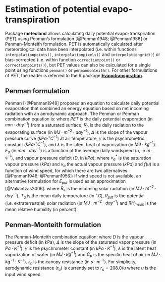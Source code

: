 # Estimation of potential evapo-transpiration {#potentialevapotranspiration}

Package **meteoland** allows calculating daily potential evapo-transpiration (PET) using Penman's formulation [@Penman1948; @Penman1956] or Penman-Monteith formulation. PET is automatically calculated after meteorological data have been interpolated (i.e. within functions `interpolationpoints()`, `interpolationpixels()` and `interpolationgrid()`) or bias-corrected (i.e. within function `correctionpoint()` or `correctionpoints()`), but PET values can also be calculated for a single point using functions `penman()` or `penmanmonteith()`. For other formulations of PET, the reader is referred to the R package [**Evapotranspiration**](https://cran.r-project.org/package=Evapotranspiration).

## Penman formulation

Penman [-@Penman1948] proposed an equation to calculate daily potential evaporation that combined an energy equation based on net incoming radiation with an aerodynamic approach. The Penman or Penman combination equation is:
\begin{equation}
E_{pot} = \frac{\Delta}{\Delta+\gamma}\cdot \frac{R_n}{\lambda}+\frac{\lambda}{\Delta + \lambda}\cdot E_a
\end{equation}
where $PET$ is the daily potential evaporation (in $mm \cdot day^{-1}$) from a saturated surface, $R_{n}$ is the daily radiation to the evaporating surface (in $MJ\cdot m^{-2}\cdot day^{-1}$), $\Delta$ is the slope of the vapour pressure curve ($kPa\cdot ^\circ C^{-1}$) at air temperature, $\gamma$ is the psychrometric constant ($kPa\cdot ^\circ C^{-1}$), and $\lambda$ is the latent heat of vaporization (in $MJ\cdot kg^{-1}$). $E_a$  (in $mm \cdot day^{-1}$) is a function of the average daily windspeed ($u$, in $m\cdot s^{-1}$), and vapour pressure deficit ($D$, in $kPa$):
\begin{equation}
E_a = f(u) \cdot D = f(u) \cdot (v_a^*-v_a)
\end{equation}
where $v_a^*$ is the saturation vapour pressure ($kPa$) and $v_a$ the actual vapour pressure ($kPa$) and $f(u)$ is a function of wind speed, for which there are two alternatives [@Penman1948; @Penman1956]:
\begin{eqnarray}
f(u) &=& 1.313 + 1.381 \cdot u\\
f(u) &=& 2.626 + 1.381 \cdot u
\end{eqnarray}
If wind speed is not available, an alternative formulation for $E_{pot}$ is used as an approximation [@Valiantzas2006]:
\begin{equation}
PET \simeq 0.047\cdot R_s \cdot (T_a+9.5)^{0.5}-2.4\cdot (\frac{R_s}{R_{pot}})^2+0.09\cdot(T_a-20)\cdot(1-\frac{RH_{mean}}{100})
\end{equation}
where $R_s$ is the incoming solar radiation (in $MJ\cdot m^{-2}\cdot day^{-1}$), $T_a$ is the mean daily temperature (in $^\circ C$), $R_{pot}$ is the potential (i.e. extraterrestrial) solar radiation (in $MJ\cdot m^{-2}\cdot day^{-1}$) and $RH_{mean}$ is the mean relative humidity (in percent). 


## Penman-Monteith formulation

The Penman-Monteith combination equation:
\begin{equation}
E_{pot} = \frac{1}{\lambda} \cdot \frac{\Delta \cdot R_{n} + D \cdot (\rho \cdot C_p/r_a)}{\Delta + \gamma \cdot (1 + r_c/r_a)}
\end{equation}
where  $D$ is the vapour pressure deficit (in kPa), $\Delta$  is the slope of the saturated vapor pressure (in $Pa \cdot K^{-1}$), $\gamma$ is the psychrometer constant (in $kPa\cdot K^{-1}$), $\lambda$ is the latent heat vaporization of water (in $MJ\cdot kg^{-1}$) and $C_p$ is the specific heat of air (in $MJ\cdot kg^{-1}\cdot K^{-1}$). $r_c$ is the canopy resistance (in $s\cdot m^{-1}$). For simplicity, aerodynamic resistance ($r_a$) is currently set to $r_a = 208.0/u$ where $u$ is the input wind speed.  
